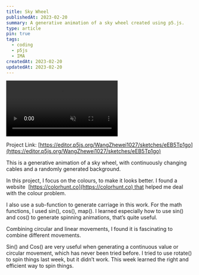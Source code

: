 ```yaml
---
title: Sky Wheel
publishedAt: 2023-02-20
summary: A generative animation of a sky wheel created using p5.js.
type: article
pin: true
tags:
  - coding
  - p5js
  - IMA
createdAt: 2023-02-20
updatedAt: 2023-02-20
---
```


<div className="flex justify-center mb-4">
    <video src="/posts/cclab-sky-wheel/sky-wheel.mp4" loop muted width={400} height={400} autoPlay playsInline />
</div>


Project Link: [https://editor.p5js.org/WangZhewei1027/sketches/eEB5Tp1go](https://editor.p5js.org/WangZhewei1027/sketches/eEB5Tp1go)

This is a generative animation of a sky wheel, with continuously changing cables and a randomly generated background.

In this project, I focus on the colours, to make it looks better. I found a website  [https://colorhunt.co](https://colorhunt.co) that helped me deal with the colour problem.

I also use a sub-function to generate carriage in this work. For the math functions, I used sin(), cos(), map(). I learned especially how to use sin() and cos() to generate spinning animations, that’s quite useful.

Combining circular and linear movements, I found it is fascinating to combine different movements. 

Sin() and Cos() are very useful when generating a continuous value or circular movement, which has never been tried before. I tried to use rotate() to spin things last week, but it didn’t work. This week learned the right and efficient way to spin things.